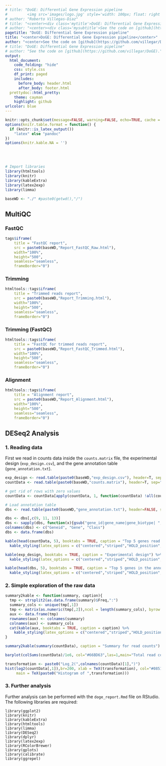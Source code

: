 ```yaml
---
# title: "DoGE: Differential Gene Expression pipeline
#         <img src='images/logo.jpg' style='width: 100px; float: right' />"
# author: "Roberto Villegas-Diaz"
# title: "<center><div class='mytitle'>DoGE: Differential Gene Expression pipeline</div></center>"
# author: "<center><div class='mysubtitle'>See the code on [github](https://github.com/villegar/DoGE).</div></center>"
pagetitle: "DoGE: Differential Gene Expression pipeline"
title: "<center>DoGE: Differential Gene Expression pipeline</center>"
author: "<center>See the code on [github](https://github.com/villegar/DoGE).</center>"
# title: "DoGE: Differential Gene Expression pipeline"
# author: "See the code on [github](https://github.com/villegar/DoGE)."
output:
  html_document:
    code_folding: "hide"
    css: style.css
    df_print: paged
    includes:
      before_body: header.html
      after_body: footer.html
  prettydoc::html_pretty:
    theme: cayman
    highlight: github
urlcolor: blue
---
```


```r
knitr::opts_chunk$set(message=FALSE, warning=FALSE, echo=TRUE, cache = FALSE, fig.height=6, fig.width=11, out.width="100%")
options(knitr.table.format = function() {
  if (knitr::is_latex_output())
    "latex" else "pandoc"
})
options(knitr.kable.NA = '')
```

<!-- <img src="images/logo.jpg" style="width: 150px; float: right; align: right; top:-30px; position: relative" /> -->

<br><br>

<div class="mycontent">
```r
# Import libraries
library(htmltools)
library(knitr)
library(kableExtra)
library(latex2exp)
library(limma)

baseWD <- "./" #paste0(getwd(),"/")
```

## MultiQC {.tabset .tabset-fade}
### FastQC
```r
tags$iframe(
    title = "FastQC report",
    src = paste0(baseWD,"Report_FastQC_Raw.html"),
    width="100%",
    height="500",
    seamless="seamless",
    frameBorder="0")
```

### Trimming
```r
htmltools::tags$iframe(
    title = "Trimmed reads report",
    src = paste0(baseWD,"Report_Trimming.html"),
    width="100%",
    height="500",
    seamless="seamless",
    frameBorder="0")
```

### Trimming (FastQC)
```r
htmltools::tags$iframe(
    title = "FastQC for trimmed reads report",
    src = paste0(baseWD,"Report_FastQC_Trimmed.html"),
    width="100%",
    height="500",
    seamless="seamless",
    frameBorder="0")
```

### Alignment
```r
htmltools::tags$iframe(
    title = "Alignment report",
    src = paste0(baseWD,"Report_Alignment.html"),
    width="100%",
    height="500",
    seamless="seamless",
    frameBorder="0")
```

## DESeq2 Analysis
### 1. Reading data

First we read in counts data inside the `counts.matrix` file, the experimental design (`exp_design.csv`), and the gene annotation table (`gene_annotation.txt`).
```r
exp_design <- read.table(paste0(baseWD,"exp_design.csv"), header=T, sep=",")
countData <- read.table(paste0(baseWD,"counts.matrix"), header=T, sep="\t", row.names=1)

# get rid of rows with zero values
countData <- countData[apply(countData, 1, function(countData) !all(countData==0)),]

# Load annotation table
dbs <- read.table(paste0(baseWD,"gene_annotation.txt"), header=FALSE, sep="\t")

dbs <- dbs[,c(9, 11, 13)]
dbs <- sapply(dbs, function(x){gsub("gene_id|gene_name|gene_biotype| ", "", x)})
colnames(dbs) <- c("Geneid", "Gene", "Class")
dbs <- data.frame(dbs)
```


```r
kable(head(countData, 5), booktabs = TRUE, caption = "Top 5 genes read counts") %>%
  kable_styling(latex_options = c("centered","striped","HOLD_position","scale_down")) %>% scroll_box(width = "100%")
```

```r
kable(exp_design, booktabs = TRUE, caption = "Experimental design") %>%
  kable_styling(latex_options = c("centered","striped","HOLD_position","scale_down"))
```

```r
kable(head(dbs, 5), booktabs = TRUE, caption = "Top 5 genes in the annotation table") %>%
  kable_styling(latex_options = c("centered","striped","HOLD_position","scale_down"))
```


### 2. Simple exploration of the raw data

```r
summary2kable <- function(summary, caption){
  tmp <- strsplit2(as.data.frame(summary)$Freq,":")
  summary_cols <- unique(tmp[,1])
  tmp <- matrix(as.numeric(tmp[,2]),ncol = length(summary_cols), byrow = T)
  aux <- data.frame(tmp)
  rownames(aux) <- colnames(summary)
  colnames(aux) <- summary_cols
  cat(kable(aux, booktabs = TRUE, caption = caption) %>%
    kable_styling(latex_options = c("centered","striped","HOLD_position","scale_down")))
}

summary2kable(summary(countData), caption = "Summary for read counts")
```


```r
barplot(colSums(countData)/1e6, col="#66BD63",las=1,main="Total read counts (millions)", ylab="Total reads in millions")
```

```r
transformation <- paste0("Log_2(",colnames(countData)[1],")")
hist(log2(countData[,1]),br=200, xlab = TeX(transformation), col="#08519C",
     main = TeX(paste0("Histogram of ",transformation)))
```


### 3. Further analysis
Further analysis can be performed with the `doge_report.Rmd` file on RStudio. The following libraries are required:

```
library(ggplot2)
library(knitr)
library(kableExtra)
library(htmltools)
library(limma)
library(DESeq2)
library(dplyr)
library(latex2exp)
library(RColorBrewer)
library(gplots)
library(calibrate)
library(ggrepel)
```

<br><br><br>
</div>
